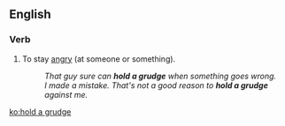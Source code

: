 ==English==

===Verb===
{{en-verb|head=[[hold]] [[a]] [[grudge]] (against)|holds a grudge|holding a grudge|held a grudge}}

# {{context|idiomatic|lang=en}} To stay [[angry]] (at someone or something).
#: ''That guy sure can '''hold a grudge''' when something goes wrong.''
#: ''I made a mistake.  That's not a good reason to '''hold a grudge''' against me.''

[[ko:hold a grudge]]